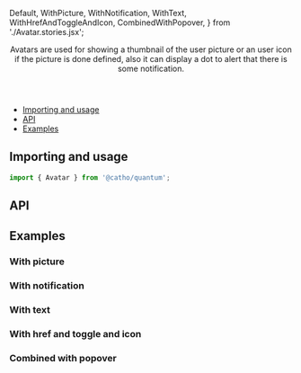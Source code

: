 


  Default,
  WithPicture,
  WithNotification,
  WithText,
  WithHrefAndToggleAndIcon,
  CombinedWithPopover,
} from './Avatar.stories.jsx';

<Meta title="Avatar" component={Avatar}  />

<Header title="Avatar">
  Avatars are used for showing a thumbnail of the user picture or an user icon if the picture is done defined, also it can display a dot to alert that there is some notification.
</Header>

- [Importing and usage](#importing)
- [API](#api)
- [Examples](#examples)

## <a id="importing"></a>Importing and usage

```js
import { Avatar } from '@catho/quantum';
```

<Canvas>
  <Story story={Default} />
</Canvas>

## <a id="api"></a>API

<ArgsTable of={Avatar} />

## <a id="examples"></a>Examples

### With picture

<Canvas>
  <Story story={WithPicture} />
</Canvas>

### With notification

<Canvas>
  <Story story={WithNotification} />
</Canvas>

### With text

<Canvas>
  <Story story={WithText} />
</Canvas>

### With href and toggle and icon

<Canvas>
  <Story story={WithHrefAndToggleAndIcon} />
</Canvas>

### Combined with popover

<Canvas>
  <Story story={CombinedWithPopover} />
</Canvas>
